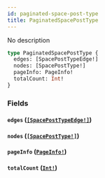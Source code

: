 ```yaml
---
id: paginated-space-post-type
title: PaginatedSpacePostType
---
```


No description

```graphql
type PaginatedSpacePostType {
  edges: [SpacePostTypeEdge!]
  nodes: [SpacePostType!]
  pageInfo: PageInfo!
  totalCount: Int!
}
```

### Fields

#### `edges` ([`[SpacePostTypeEdge!]`](/graphql/objects/space-post-type-edge))

#### `nodes` ([`[SpacePostType!]`](/graphql/objects/space-post-type))

#### `pageInfo` ([`PageInfo!`](/graphql/objects/page-info))

#### `totalCount` ([`Int!`](/graphql/scalars/int))
